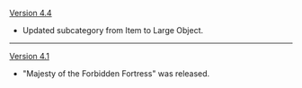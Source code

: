 {{Change History/Header}}
[[Version 4.4]]
* Updated subcategory from Item to Large Object.
----
[[Version 4.1]]
* "Majesty of the Forbidden Fortress" was released.